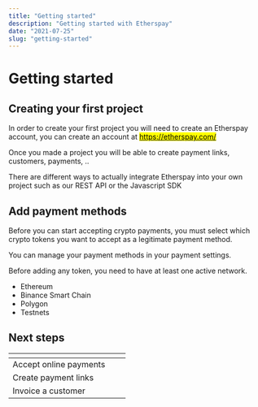 ```yaml
---
title: "Getting started"
description: "Getting started with Etherspay"
date: "2021-07-25"
slug: "getting-started"
---
```


# Getting started

## Creating your first project

In order to create your first project you will need to create an Etherspay account, you can create an account at [<mark>https://etherspay.com/</mark>](https://etherspay.com/login)

Once you made a project you will be able to create payment links, customers, payments, ..

There are different ways to actually integrate Etherspay into your own project such as our REST API or the Javascript SDK

## Add payment methods

Before you can start accepting crypto payments, you must select which crypto tokens you want to accept as a legitimate payment method.

You can manage your payment methods in your payment settings.

Before adding any token, you need to have at least one active network.

- Ethereum
- Binance Smart Chain
- Polygon
- Testnets

## Next steps

<table data-view="cards">
  <thead>
    <tr>
      <th></th>
      <th></th>
      <th></th>
    </tr>
  </thead>
  <tbody>
    <tr>
      <td>Accept online payments</td>
      <td></td>
      <td></td>
    </tr>
    <tr>
      <td>Create payment links</td>
      <td></td>
      <td></td>
    </tr>
    <tr>
      <td>Invoice a customer</td>
      <td></td>
      <td></td>
    </tr>
  </tbody>
</table>
